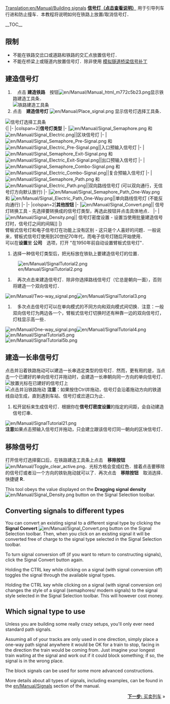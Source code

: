 [[Translation:en/Manual/Building signals]]
{{zh/Manual/Tutorial/教程}}
'''[[zh/Manual/信号灯|信号灯（点击查看说明）]]''' 用于引导列车行进和防止撞车．本教程将说明如何在铁路上放置/取消信号灯．

__TOC__
== 限制 ==
* 不能在铁路交岔口或道路和铁路的交汇点放置信号灯．
* 不能在桥梁上或隧道内放置信号灯．除非使用 [[en/Community/Patches/Tunnel Signals|模拟隧道桥梁信号补丁]]

== 建造信号灯 ==
#　点击 '''建造铁路'''　按钮[[File:en/Manual/Manual html m772c5b23.png]]显示铁路建造工具条．<br/>[[File:en/Manual/Railroad Construction.png|none|frame|铁路建造工具条]]
# 点击　'''建造信号灯''' [[File:en/Manual/Place signal.png]] 显示信号灯选择工具条．<br/>
[[File:en/Manual/Signal Selection.png|none|frame|信号灯选择工具条]]<br/>
{|
|-
|colspan=2|'''信号灯类型'''
|-
|[[File:en/Manual/Signal Semaphore.png]] 和 [[File:en/Manual/Signal Electric.png]]||区块信号灯
|-
|[[File:en/Manual/Signal Semaphore Pre-Signal.png]] 和 [[File:en/Manual/Signal Electric Pre-Signal.png]]||入口预输入信号灯
|-
|[[File:en/Manual/Signal Semaphore Exit-Signal.png]] 和 [[File:en/Manual/Signal Electric Exit-Signal.png]]||出口预输入信号灯
|-
|[[File:en/Manual/Signal Semaphore Combo-Signal.png]] 和 [[File:en/Manual/Signal Electric Combo-Signal.png]]||复合预输入信号灯
|-
|[[File:en/Manual/Signal Semaphore Path.png]] 和 [[File:en/Manual/Signal Electric Path.png]]||双向路线信号灯 (可以双向通行，无信号灯方向默认放行)
|-
|[[File:en/Manual/Signal Semaphore Path One-Way.png]] 和 [[File:en/Manual/Signal Electric Path One-Way.png]]||单向路线信号灯 (不能反向通行)
|-
|-
|colspan=2|'''其他按钮'''
|-
|[[File:en/Manual/Signal Convert.png]]|| 信号灯转换工具 - 先选择要转换成的信号灯类型，再选此按钮并点击具体地点．
|-
|[[File:en/Manual/Signal Density.png]]|| 信号灯密度设置 - 设置当使用批量建造信号灯时，信号灯之间的间隔]]
|}<br/>
臂板式信号灯和电子信号灯在功能上没有区别 - 这只是个人喜好的问题．一般说来，臂板式信号灯使用到20世纪70年代，而电子信号灯随后开始使用．<br/>
可以在'''设置'''里 '''公司'''　选项，打开 "在1950年前自动设置臂板式信号灯"．<br/>

#选择一种信号灯类型后，把光标放在铁轨上要建造信号灯的位置．<br/>
[[File:en/Manual/SignalTutorial2.png|none|frame]]
#　再次点击来建造信号灯．除非你选择路线信号灯（它总是朝向一面），否则将建造一个双向信号灯．<br/>
[[File:en/Manual/Two-way signal.png|frame|left]][[File:en/Manual/SignalTutorial3.png|none|frame]]
#　多次点击信号灯可以在单向模式的不同方向和双向模式间切换．注意：一般双向信号灯为两边各一个，臂板式信号灯切换时还有种靠一边的双向信号灯，灯柱显示高一些．<br/>
[[File:en/Manual/One-way signal.png|frame|left]][[File:en/Manual/SignalTutorial4.png|none|frame]]
<br/>[[File:en/Manual/SignalTutorial5.png|none|frame]]
<br/>[[File:en/Manual/SignalTutorial5b.png|none|frame]]

== 建造一长串信号灯 ==
点击并沿着铁路拖动可以建造一长串选定类型的信号灯．然而，更有用的是，当点击一个已建好的单向信号灯并拖动时，会建造一长串朝向同一方向的单向信号灯．<br/>
[[File:en/Manual/SignalTutorial4.png|none|frame|放置光标在已建好的信号灯上]]
<br/>[[File:en/Manual/SignalTutorial20.png|none|frame|点击并沿铁路拖动]]
'''注意'''：如果按住Ctrl并拖动，信号灯会沿着拖动方向的铁道线自动生成，直到遇到车站、信号灯或岔道口为止．

#松开鼠标来生成信号灯．根据你在'''信号灯密度设置'''的指定的间距，会自动建造信号灯串．<br/>
[[File:en/Manual/SignalTutorial21.png|none|frame]]<br/>
'''注意'''如果点击预输入信号灯并拖动，只会建立跟该信号灯同一朝向的区块信号灯．

== 移除信号灯 ==
打开信号灯选择窗口后，在铁路建造工具条上点击　'''移除按钮'''[[File:en/Manual/Toggle clear active.png]]．光标方格会变成红色．接着点击要移除的信号灯或者沿一个方向的铁轨拖动就可以了．再次点击　'''移除按钮'''　取消选择．快捷键 '''R'''．

This tool obeys the value displayed on the '''Dragging signal density'''[[File:en/Manual/Signal Density.png]] button on the Signal Selection toolbar.

== Converting signals to different types ==
You can convert an existing signal to a different signal type by clicking the '''Signal Convert''' [[File:en/Manual/Signal Convert.png]] button on the Signal Selection toolbar. Then, when you click on an existing signal it will be converted free of charge to the signal type selected in the Signal Selection toolbar.

To turn signal conversion off (if you want to return to constructing signals), click the Signal Convert button again.

Holding the CTRL key while clicking on a signal (with signal conversion off) toggles the signal through the available signal types.

Holding the CTRL key while clicking on a signal (with signal conversion on) changes the style of a signal (semaphores/ modern signals) to the signal style selected in the Signal Selection toolbar. This will however cost money.

== Which signal type to use ==
Unless you are building some really crazy setups, you'll only ever need standard path signals.

Assuming all of your tracks are only used in one direction, simply place a one-way path signal anywhere it would be OK for a train to stop, facing in the direction the train would be coming from. Just imagine your longest train waiting at the signal and work out if it could block something; if so, the signal is in the wrong place.

The block signals can be used for some more advanced constructions.

More details about all types of signals, including examples, can be found in the [[en/Manual/Signals]] section of the manual.

<span style="float: right">[[zh/Manual/教程/买卖列车|'''下一步:''' 买卖列车]] &raquo;</span>